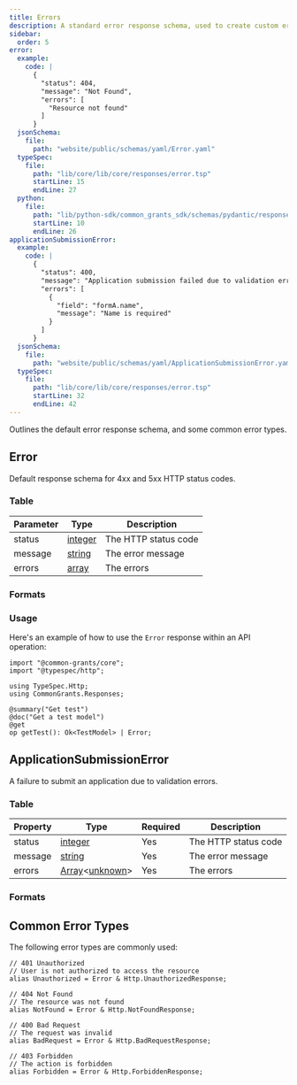 ```yaml
---
title: Errors
description: A standard error response schema, used to create custom error responses
sidebar:
  order: 5
error:
  example:
    code: |
      {
        "status": 404,
        "message": "Not Found",
        "errors": [
          "Resource not found"
        ]
      }
  jsonSchema:
    file:
      path: "website/public/schemas/yaml/Error.yaml"
  typeSpec:
    file:
      path: "lib/core/lib/core/responses/error.tsp"
      startLine: 15
      endLine: 27
  python:
    file:
      path: "lib/python-sdk/common_grants_sdk/schemas/pydantic/responses/error.py"
      startLine: 10
      endLine: 26
applicationSubmissionError:
  example:
    code: |
      {
        "status": 400,
        "message": "Application submission failed due to validation errors",
        "errors": [
          {
            "field": "formA.name",
            "message": "Name is required"
          }
        ]
      }
  jsonSchema:
    file:
      path: "website/public/schemas/yaml/ApplicationSubmissionError.yaml"
  typeSpec:
    file:
      path: "lib/core/lib/core/responses/error.tsp"
      startLine: 32
      endLine: 42
---
```



Outlines the default error response schema, and some common error types.

## Error

Default response schema for 4xx and 5xx HTTP status codes.

### Table

| Parameter | Type                                       | Description          |
| --------- | ------------------------------------------ | -------------------- |
| status    | [integer](/protocol/types/numeric#integer) | The HTTP status code |
| message   | [string](/protocol/types/string#string)    | The error message    |
| errors    | [array](/protocol/types/other#array)       | The errors           |

### Formats

<SchemaFormatTabs
  example={frontmatter.error.example}
  jsonSchema={frontmatter.error.jsonSchema}
  typeSpec={frontmatter.error.typeSpec}
  python={frontmatter.error.python}
/>

### Usage

Here's an example of how to use the `Error` response within an API operation:

```typespec
import "@common-grants/core";
import "@typespec/http";

using TypeSpec.Http;
using CommonGrants.Responses;

@summary("Get test")
@doc("Get a test model")
@get
op getTest(): Ok<TestModel> | Error;
```

## ApplicationSubmissionError

A failure to submit an application due to validation errors.

### Table

| Property | Type                                                                             | Required | Description          |
| -------- | -------------------------------------------------------------------------------- | -------- | -------------------- |
| status   | [integer](/protocol/types/numeric#integer)                                       | Yes      | The HTTP status code |
| message  | [string](/protocol/types/string#string)                                          | Yes      | The error message    |
| errors   | [Array](/protocol/types/other#array)\<[unknown](/protocol/types/other#unknown)\> | Yes      | The errors           |

### Formats

<SchemaFormatTabs
  example={frontmatter.applicationSubmissionError.example}
  jsonSchema={frontmatter.applicationSubmissionError.jsonSchema}
  typeSpec={frontmatter.applicationSubmissionError.typeSpec}
/>

## Common Error Types

The following error types are commonly used:

```typespec
// 401 Unauthorized
// User is not authorized to access the resource
alias Unauthorized = Error & Http.UnauthorizedResponse;

// 404 Not Found
// The resource was not found
alias NotFound = Error & Http.NotFoundResponse;

// 400 Bad Request
// The request was invalid
alias BadRequest = Error & Http.BadRequestResponse;

// 403 Forbidden
// The action is forbidden
alias Forbidden = Error & Http.ForbiddenResponse;
```
